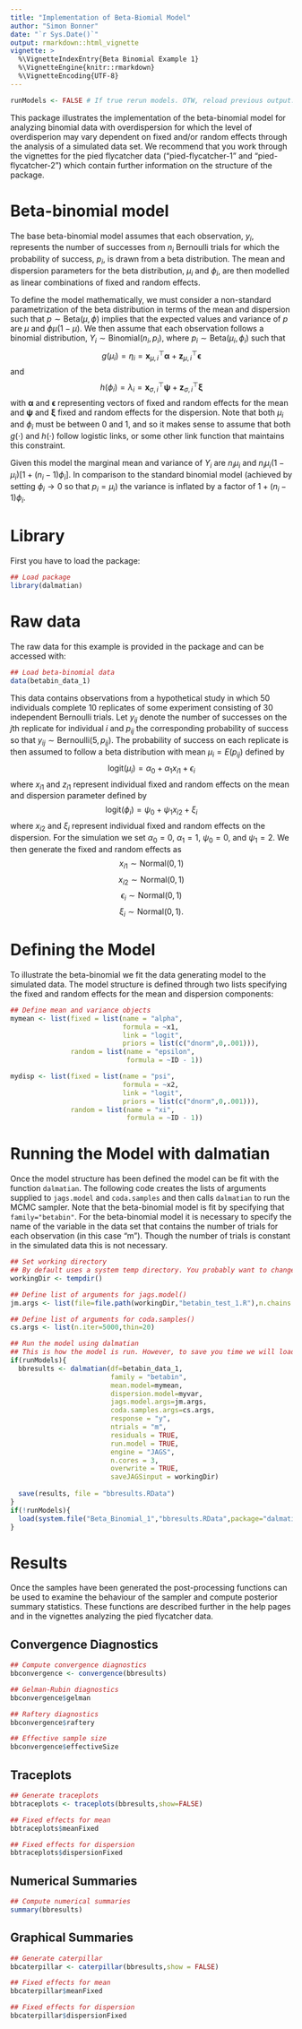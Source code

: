 ```yaml
---
title: "Implementation of Beta-Biomial Model"
author: "Simon Bonner"
date: "`r Sys.Date()`"
output: rmarkdown::html_vignette
vignette: >
  %\VignetteIndexEntry{Beta Binomial Example 1}
  %\VignetteEngine{knitr::rmarkdown}
  %\VignetteEncoding{UTF-8}
---
```


```r
runModels <- FALSE # If true rerun models. OTW, reload previous output.
```

This package illustrates the implementation of the beta-binomial model for analyzing binomial data with overdispersion for which the level of overdisperion may vary dependent on fixed and/or random effects through the analysis of a simulated data set. We recommend that you work through the vignettes for the pied flycatcher data ("pied-flycatcher-1" and "pied-flycatcher-2") which contain further information on the structure of the package.

# Beta-binomial model

The base beta-binomial model assumes that each observation, $y_i$, represents the number of successes from $n_i$ Bernoulli trials for which the probability of success, $p_i$, is drawn from a beta distribution. The mean and dispersion parameters for the beta distribution, $\mu_i$ and $\phi_i$, are then modelled as linear combinations of fixed and random effects. 

To define the model mathematically, we must consider a non-standard parametrization of the beta distribution in terms of the mean and dispersion such that $p \sim \mbox{Beta}(\mu,\phi)$ implies that the expected values and variance of $p$ are $\mu$ and $\phi \mu(1-\mu)$. We then assume that each observation follows a binomial distribution, $Y_i \sim \mbox{Binomial}(n_i,p_i)$, where $p_i \sim \mbox{Beta}(\mu_i,\phi_i)$ such that 
$$
g(\mu_i)=\eta_i=\bm x_{\mu,i}^\top \bm \alpha + \bm z_{\mu,i}^\top \bm \epsilon
$$
and 
$$
h(\phi_i)=\lambda_i= \bm x_{\sigma,i}^\top \bm \psi + \bm z_{\sigma,i}^\top \bm \xi
$$
with $\bm \alpha$ and $\bm \epsilon$ representing vectors of fixed and random effects for the mean and $\bm \psi$ and $\bm \xi$ fixed and random effects for the dispersion. Note that both $\mu_i$ and $\phi_i$ must be between 0 and 1, and so it makes sense to assume that both $g(\cdot)$ and $h(\cdot)$ follow logistic links, or some other link function that maintains this constraint. 

Given this model the marginal mean and variance of $Y_i$ are $n_i\mu_i$ and $n_i\mu_i(1-\mu_i)[1 + (n_i-1)\phi_i]$. In comparison to the standard binomial model (achieved by setting $\phi_i \to 0$ so that $p_i=\mu_i$) the variance is inflated by a factor of $1 + (n_i-1)\phi_i$. 

# Library

First you have to load the package:
```r
## Load package
library(dalmatian)
```

# Raw data

The raw data for this example is provided in the package and can be accessed with:
```r
## Load beta-binomial data
data(betabin_data_1)
```
This data contains observations from a hypothetical study in which 50 individuals complete 10 replicates of some experiment consisting of 30 independent Bernoulli trials. Let $y_{ij}$ denote the number of successes on the $j$th replicate for individual $i$ and $p_{ij}$ the corresponding probability of success so that $y_{ij} \sim \mbox{Bernoulli}(5,p_{ij})$. The probability of success on each replicate is then assumed to follow a beta distribution with mean $\mu_{i}=E(p_{ij})$ defined by
$$\mbox{logit}(\mu_{i})=\alpha_0 + \alpha_1 x_{i1} + \epsilon_{i}$$
where $x_{i1}$ and $z_{i1}$ represent individual fixed and random effects on the mean and dispersion parameter defined by
$$\mbox{logit}(\phi_{i})=\psi_0 + \psi_1 x_{i2} + \xi_{i}$$
where $x_{i2}$ and $\xi_{i}$ represent individual fixed and random effects on the dispersion. For the simulation we set $\alpha_0=0$, $\alpha_1=1$, $\psi_0=0$, and $\psi_1=2$. We then generate the fixed and random effects as
$$x_{i1} \sim \mbox{Normal}(0,1)$$
$$x_{i2} \sim \mbox{Normal}(0,1)$$
$$\epsilon_{i} \sim \mbox{Normal}(0,1)$$
$$\xi_{i} \sim \mbox{Normal}(0,1).$$


# Defining the Model

To illustrate the beta-binomial we fit the data generating model to the simulated data. The model structure is defined through two lists specifying the fixed and random effects for the mean and dispersion components:

```r
## Define mean and variance objects
mymean <- list(fixed = list(name = "alpha",
                            formula = ~x1,
                            link = "logit",
                            priors = list(c("dnorm",0,.001))),
               random = list(name = "epsilon",
                             formula = ~ID - 1))

mydisp <- list(fixed = list(name = "psi",
                            formula = ~x2,
                            link = "logit",
                            priors = list(c("dnorm",0,.001))),
               random = list(name = "xi",
                             formula = ~ID - 1))

```

# Running the Model with dalmatian

Once the model structure has been defined the model can be fit with the function `dalmatian`. The following code creates the lists of arguments supplied to `jags.model` and `coda.samples` and then calls `dalmatian` to run the MCMC sampler. Note that the beta-binomial model is fit by specifying that `family="betabin"`. For the beta-binomial model it is necessary to specify the name of the variable in the data set that contains the number of trials for each observation (in this case "m"). Though the number of trials is constant in the simulated data this is not necessary. 

```r

## Set working directory
## By default uses a system temp directory. You probably want to change this.
workingDir <- tempdir()

## Define list of arguments for jags.model()
jm.args <- list(file=file.path(workingDir,"betabin_test_1.R"),n.chains = 3, n.adapt = 1000)

## Define list of arguments for coda.samples()
cs.args <- list(n.iter=5000,thin=20)

## Run the model using dalmatian
## This is how the model is run. However, to save you time we will load output from a previous run instead.
if(runModels){
  bbresults <- dalmatian(df=betabin_data_1,
                         family = "betabin",
                         mean.model=mymean,
                         dispersion.model=myvar,
                         jags.model.args=jm.args,
                         coda.samples.args=cs.args,
                         response = "y",
                         ntrials = "m",
                         residuals = TRUE,
                         run.model = TRUE,
                         engine = "JAGS",
                         n.cores = 3,
                         overwrite = TRUE,
                         saveJAGSinput = workingDir)
					 
  save(results, file = "bbresults.RData")
}
if(!runModels){
  load(system.file("Beta_Binomial_1","bbresults.RData",package="dalmatian"))
}
```


# Results

Once the samples have been generated the post-processing functions can be used to examine the behaviour of the sampler and compute posterior summary statistics. These functions are described further in the help pages and in the vignettes analyzing the pied flycatcher data.

## Convergence Diagnostics
```r
## Compute convergence diagnostics
bbconvergence <- convergence(bbresults)

## Gelman-Rubin diagnostics
bbconvergence$gelman

## Raftery diagnostics
bbconvergence$raftery

## Effective sample size
bbconvergence$effectiveSize
```

## Traceplots
```r
## Generate traceplots
bbtraceplots <- traceplots(bbresults,show=FALSE)

## Fixed effects for mean
bbtraceplots$meanFixed

## Fixed effects for dispersion
bbtraceplots$dispersionFixed
```

## Numerical Summaries
```r
## Compute numerical summaries
summary(bbresults)
```

## Graphical Summaries
```r
## Generate caterpillar
bbcaterpillar <- caterpillar(bbresults,show = FALSE)

## Fixed effects for mean
bbcaterpillar$meanFixed

## Fixed effects for dispersion
bbcaterpillar$dispersionFixed
```
